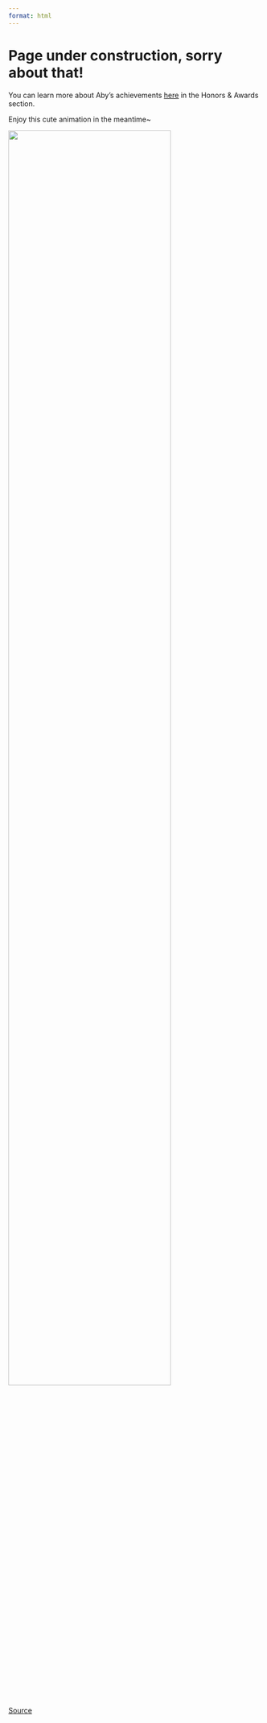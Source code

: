 ---
format: html
---

<h1>Page under construction, sorry about that!</h1>

You can learn more about Aby's achievements <a href="https://www.linkedin.com/in/abyoso-hapsoro/">here</a> in the Honors & Awards section.

Enjoy this cute animation in the meantime~

![](../images/Piplup.gif){width=80%}

<a href="https://www.youtube.com/watch?v=TUS6KQOzRVA">Source</a>